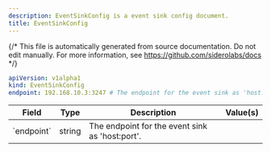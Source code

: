 ```yaml
---
description: EventSinkConfig is a event sink config document.
title: EventSinkConfig
---
```


{/*
This file is automatically generated from source documentation.
Do not edit manually. For more information, see https://github.com/siderolabs/docs
*/}










```yaml
apiVersion: v1alpha1
kind: EventSinkConfig
endpoint: 192.168.10.3:3247 # The endpoint for the event sink as 'host:port'.
```


<table>
  <thead>
    <tr>
      <th>Field</th>
      <th>Type</th>
      <th>Description</th>
      <th>Value(s)</th>
    </tr>
  </thead>
  <tbody>
    <tr>
      <td>`endpoint`</td>
      <td>string</td>
      <td>The endpoint for the event sink as 'host:port'. </td>
      <td></td>
    </tr>
  </tbody>
</table>





